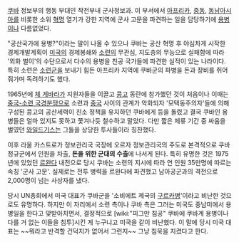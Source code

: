 [[쿠바]] 정보부의 행동 부대인 작전부내 군사정보과. 이 부서에서 [[아프리카]], [[중동]], [[동남아시아]]를 비롯한 소위 [[혁명]] 열기가 강한 지역에 군사 고문을 파견하는 일을 담당하기에 [[용병]]이나 다름없었다.

"공산국가에 용병?"이라는 말이 나올 수 있으나 쿠바는 공산 혁명 후 야심차게 시작한 경제개발계획이 [[미국]]의 경제봉쇄와 [[소련]]의 무관심, 지도층의 무능으로 실패함에 따라 '외화 벌이'의 수단으로서 다수의 용병을 친공 국가들에 파견한 실적이 있는 나라이다. 특히 소련은 [[소련군]]을 보내기 힘든 아프리카 지역에 쿠바군의 파병을 돈과 장비를 쥐어줘가며 독려하기도 했다.

1965년에 [[체 게바라]]가 지원자들을 이끌고 [[콩고]] 동란에 참가했던 것이 처음이나 이때는 [[중국-소련 국경분쟁]]으로 소련과 [[중국]] 사이의 관계가 악화되자 '모택동주의자'들에 의해 구성된 콩고의 공산세력이 친소 정책을 유지하던 쿠바에게 등을 돌렸고 결국 쿠바인 용병들은 얼마 있지도 못하고 쫓겨나듯 철수하고 말았다. 다만 짧은 체류 기간 중 싸움을 벌였던 [[와일드기스]]는 그들을 상당한 투사들이라 칭찬했다.

이후 라울 카스트로가 정보관리국 국장에 오르자 정보관리국의 주도로 본격적으로 쿠바 정규군에서 인원을 차출, '''돈을 위한 군대의 수출'''에 나서게 된다. 특히 유명한 것은 1975년에 있었던 [[르완다]] 내전으로 당시 쿠바는 소련의 지시에 따라 연 인원 35만명에 따르는 속칭 '군사 고문'. 실제로는 전투 병력을 르완다에 파견했고 남아공군과의 격전으로 2,000명이 넘는 사상자를 냈다.

당시 UN총회에서 미국 대표가 쿠바군을 '소비에트 제국의 [[구르카]]병'이라고 비난한 것으로도 유명하다. 하지만 이 자리에서 소련 측이나 쿠바 측은 그러는 미국도 중남미에서 용병일을 한다고 맞받아치면서, 결정적으로 [wiki:"피그만 침공" 쿠바에 쿠바계 용병이나 다를 거 없는 이들을 침투]시킨 게 누구냐고 미국을 같이 비난했다. 이 말에 당시 미국 대표는 ~~뭐라고 반격할 건덕지가 없어서 그런지~~ 그냥 침묵을 지켰다고 한다.
